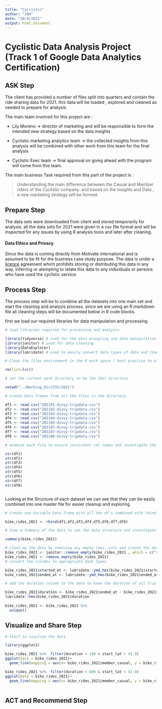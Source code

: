 ```yaml
---
title: "Cyclistic"
author: "JQH"
date: "10/4/2021"
output: html_document
---
```


# Cyclistic Data Analysis Project (Track 1 of Google Data Analytics Certification)

## ASK Step

The client has provided a number of files split into quarters and contain the ride sharing data for 2021. this data will be loaded , explored and cleaned as needed to prepare for analysis.

The main team involved for this project are :

-   Lily Moreno -> director of marketing and will be responsible to form the intended new strategy based on the data insights

-   Cyclistic marketing analytics team -> the collected insights from this analysis will be combined with other work from this team for the final analysis

-   Cyclistic Exec team -> final approval on going ahead with the program will come from this team.

The main business Task required from this part of the project is :

> Understanding the main difference between the Casual and Member riders of the Cyclistic company. and based on the insights and Data , a new marketing strategy will be formed.

## Prepare Step

The data sets were downloaded from client and stored temporarily for analysis. all the data sets for 2021 were given in a csv file format and will be inspected for any issues by using R analysis tools and later after cleaning.

#### Data Ethics and Privacy

Since the data is coming directly from Motivate international and is assumed to be fit for the business case study purpose. The data is under a [licence](https://ride.divvybikes.com/data-license-agreement) agreement which prohibits storing or distributing this data in any way. Inferring or atempting to relate this data to any individuals or persons who have used the cyclistic service.

## Process Step

The process step will be to combine all the datasets into one main set and start the cleaning and analysis process. since we are using an R markdown file all cleaning steps will be documented below in R code blocks.

first we load our required libraries for data manipulation and processing

```r
# load libraries required for processing and analysis 

library(tidyverse) # used for the data wrangling and data manipulation 
library(janitor) # used for data cleaning 
library(DataExplorer)
library(lubridate) # used to easily convert data types of date and time formats 

# Clean the files environment in the R work space ( best practice to always start fresh)

rm(list=ls())

# set the current work directory to be the 2021 directory 

setwd("../Working_Dir/CSV/2021")

# create Data frames from all the files in the directory 

df1 <- read.csv("202101-divvy-tripdata.csv")
df2 <- read.csv("202102-divvy-tripdata.csv")
df3 <- read.csv("202103-divvy-tripdata.csv")
df4 <- read.csv("202104-divvy-tripdata.csv")
df5 <- read.csv("202105-divvy-tripdata.csv")
df6 <- read.csv("202107-divvy-tripdata.csv")
df7 <- read.csv("202107-divvy-tripdata.csv")
df8 <- read.csv("202108-divvy-tripdata.csv")
```

```r
# examine each file to ensure consistent col names and investigate the data 

str(df1)
str(df2)
str(df3)
str(df4)
str(df5)
str(df6)
str(df7)
str(df8)



```

Looking at the Structure of each dataset we can see that they can be easily combined into one master file for easier cleanup and exploring

```r
# Create one Variable Data frame with all the df's combined with rbind function (this requires the data frame structure to be matching)

bike_rides_2021 <- rbind(df1,df2,df3,df4,df5,df6,df7,df8)

# View a Summary of the data to see the data structure and investigate any issues with the data

summary(bike_rides_2021)

```

```r

# clean up the data by removing any empty rows, cols and create the date variable with lubridate  
bike_rides_2021 <- janitor::remove_empty(bike_rides_2021 , which = c("rows","cols"))
bike_rides_2021 <- remove_empty(bike_rides_2021)
# convert the columns to appropriate date types

bike_rides_2021$started_at <- lubridate::ymd_hms(bike_rides_2021$started_at)
bike_rides_2021$ended_at <- lubridate::ymd_hms(bike_rides_2021$ended_at)

# add the duration column to the data to know the duration of all trip

bike_rides_2021$duration <- bike_rides_2021$ended_at - bike_rides_2021$started_at
lubridate::hms(bike_rides_2021$duration
               
bike_rides_2021 <- bike_rides_2021 %>% 
  unique()

```

## Visualize and Share Step

```r
# Start to visulize the data 

library(ggplot2)

bike_rides_2021 %>%  filter(duration < 100 & start_lat > 41.9)
ggplot(data = bike_rides_2021)+
  geom_line(mapping = aes(x= bike_rides_2021$member_casual, y = bike_rides_2021$duration , color = bike_rides_2021$rideable_type))

bike_rides_2021 %>%  filter(duration > 600 & start_lat < 41.9)
ggplot(data = bike_rides_2021)+
  geom_line(mapping = aes(x= bike_rides_2021$member_casual, y = bike_rides_2021$duration , color = bike_rides_2021$rideable_type) )
  

```

## ACT and Recommend Step
